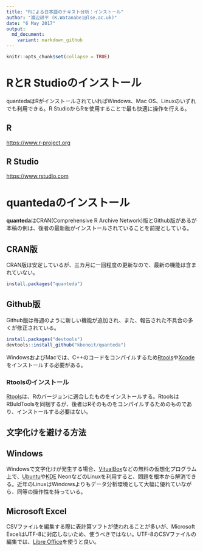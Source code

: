 ```yaml
---
title: "Rによる日本語のテキスト分析：インストール"
author: "渡辺耕平 (K.Watanabe1@lse.ac.uk)"
date: "6 May 2017"
output:
  md_document:
    variant: markdown_github
---
```


```r
knitr::opts_chunk$set(collapse = TRUE)
```

# RとR Studioのインストール
quantedaはRがインストールされていればWindows、Mac OS、Linuxのいずれでも利用できる。R StudioからRを使用することで最も快適に操作を行える。

## R
[https://www.r-project.org](https://www.r-project.org/)

## R Studio
[https://www.rstudio.com](https://www.rstudio.com/)

# quantedaのインストール
**quanteda**はCRAN(Comprehensive R Archive Network)版とGithub版があるが本稿の例は、後者の最新版がインストールされていることを前提としている。

## CRAN版
CRAN版は安定しているが、三カ月に一回程度の更新なので、最新の機能は含まれていない。
```r
install.packages("quanteda")
```

## Github版
Github版は毎週のように新しい機能が追加され、また、報告された不具合の多くが修正されている。
```r
install.packages("devtools")
devtools::install_github("kbenoit/quanteda")
```

WindowsおよびMacでは、C++のコードをコンパイルするため[Rtools](https://cran.r-project.org/bin/windows/Rtools/)や[Xcode](http://osxdaily.com/2014/02/12/install-command-line-tools-mac-os-x/)をインストールする必要がある。

### Rtoolsのインストール
[Rtools](https://cran.r-project.org/bin/windows/Rtools/)は、Rのバージョンに適合したものをインストールする。RtoolsはRBuldToolsを同梱するが、後者はRそのものをコンパイルするためのものであり、インストールする必要はない。

## 文字化けを避ける方法

## Windows
Windowsで文字化けが発生する場合、[VitualBox](https://www.virtualbox.org/)などの無料の仮想化プログラム上で、[Ubuntu](https://www.ubuntu.com/)や[KDE](https://neon.kde.org/index) NeonなどのLinuxを利用すると、問題を根本から解消できる。近年のLinuxはWindowsよりもデータ分析環境として大幅に優れていながら、同等の操作性を持っている。

## Microsoft Excel
CSVファイルを編集する際に表計算ソフトが使われることが多いが、Microsoft ExcelはUTF-8に対応しないため、使うべきではない。UTF-8のCSVファイルの編集では、[Libre Office](https://www.libreoffice.org/)を使うと良い。

